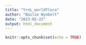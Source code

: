 ```yaml
---
title: "trnL_worldflora"
author: "Bailie Wynbelt"
date: "2023-02-22"
output: html_document
---
```


```r
knitr::opts_chunk$set(echo = TRUE)
```

